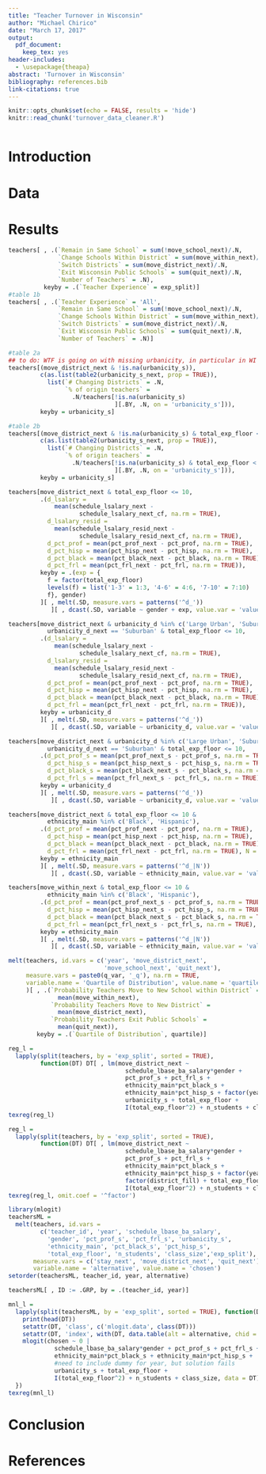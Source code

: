 ```yaml
---
title: "Teacher Turnover in Wisconsin"
author: "Michael Chirico"
date: "March 17, 2017"
output:
  pdf_document:
    keep_tex: yes
header-includes:
  - \usepackage{theapa}
abstract: 'Turnover in Wisconsin'
bibliography: references.bib
link-citations: true
---
```


```r
knitr::opts_chunk$set(echo = FALSE, results = 'hide')
knitr::read_chunk('turnover_data_cleaner.R')
```

```r
```

# Introduction

# Data

# Results

```r
teachers[ , .(`Remain in Same School` = sum(!move_school_next)/.N,
              `Change Schools Within District` = sum(move_within_next)/.N,
              `Switch Districts` = sum(move_district_next)/.N,
              `Exit Wisconsin Public Schools` = sum(quit_next)/.N,
              `Number of Teachers` = .N),
          keyby = .(`Teacher Experience` = exp_split)]
#table 1b
teachers[ , .(`Teacher Experience` = 'All',
              `Remain in Same School` = sum(!move_school_next)/.N,
              `Change Schools Within District` = sum(move_within_next)/.N,
              `Switch Districts` = sum(move_district_next)/.N,
              `Exit Wisconsin Public Schools` = sum(quit_next)/.N,
              `Number of Teachers` = .N)]
```

```r
#table 2a
## to do: WTF is going on with missing urbanicity, in particular in WI
teachers[(move_district_next & !is.na(urbanicity_s)), 
         c(as.list(table2(urbanicity_s_next, prop = TRUE)),
           list(`# Changing Districts` = .N, 
                `% of origin teachers` =
                  .N/teachers[!is.na(urbanicity_s)
                              ][.BY, .N, on = 'urbanicity_s'])),
         keyby = urbanicity_s]

#table 2b
teachers[(move_district_next & !is.na(urbanicity_s) & total_exp_floor < 3), 
         c(as.list(table2(urbanicity_s_next, prop = TRUE)),
           list(`# Changing Districts` = .N, 
                `% of origin teachers` =
                  .N/teachers[!is.na(urbanicity_s) & total_exp_floor < 3
                              ][.BY, .N, on = 'urbanicity_s'])),
         keyby = urbanicity_s]
```

```r
teachers[move_district_next & total_exp_floor <= 10, 
         .(d_lsalary = 
             mean(schedule_lsalary_next - 
                    schedule_lsalary_next_cf, na.rm = TRUE), 
           d_lsalary_resid = 
             mean(schedule_lsalary_resid_next - 
                    schedule_lsalary_resid_next_cf, na.rm = TRUE),
           d_pct_prof = mean(pct_prof_next - pct_prof, na.rm = TRUE),
           d_pct_hisp = mean(pct_hisp_next - pct_hisp, na.rm = TRUE),
           d_pct_black = mean(pct_black_next - pct_black, na.rm = TRUE),
           d_pct_frl = mean(pct_frl_next - pct_frl, na.rm = TRUE)),
         keyby = .(exp = {
           f = factor(total_exp_floor)
           levels(f) = list('1-3' = 1:3, '4-6' = 4:6, '7-10' = 7:10)
           f}, gender)
         ][ , melt(.SD, measure.vars = patterns('^d_'))
            ][ , dcast(.SD, variable ~ gender + exp, value.var = 'value')]
```

```r
teachers[move_district_next & urbanicity_d %in% c('Large Urban', 'Suburban') & 
           urbanicity_d_next == 'Suburban' & total_exp_floor <= 10,
         .(d_lsalary = 
             mean(schedule_lsalary_next - 
                    schedule_lsalary_next_cf, na.rm = TRUE), 
           d_lsalary_resid = 
             mean(schedule_lsalary_resid_next - 
                    schedule_lsalary_resid_next_cf, na.rm = TRUE),
           d_pct_prof = mean(pct_prof_next - pct_prof, na.rm = TRUE),
           d_pct_hisp = mean(pct_hisp_next - pct_hisp, na.rm = TRUE),
           d_pct_black = mean(pct_black_next - pct_black, na.rm = TRUE),
           d_pct_frl = mean(pct_frl_next - pct_frl, na.rm = TRUE)),
         keyby = urbanicity_d
         ][ , melt(.SD, measure.vars = patterns('^d_'))
            ][ , dcast(.SD, variable ~ urbanicity_d, value.var = 'value')]

teachers[move_district_next & urbanicity_d %in% c('Large Urban', 'Suburban') & 
           urbanicity_d_next == 'Suburban' & total_exp_floor <= 10,
         .(d_pct_prof_s = mean(pct_prof_next_s - pct_prof_s, na.rm = TRUE),
           d_pct_hisp_s = mean(pct_hisp_next_s - pct_hisp_s, na.rm = TRUE),
           d_pct_black_s = mean(pct_black_next_s - pct_black_s, na.rm = TRUE),
           d_pct_frl_s = mean(pct_frl_next_s - pct_frl_s, na.rm = TRUE)),
         keyby = urbanicity_d
         ][ , melt(.SD, measure.vars = patterns('^d_'))
            ][ , dcast(.SD, variable ~ urbanicity_d, value.var = 'value')]
```

```r
teachers[move_district_next & total_exp_floor <= 10 & 
           ethnicity_main %in% c('Black', 'Hispanic'),
         .(d_pct_prof = mean(pct_prof_next - pct_prof, na.rm = TRUE),
           d_pct_hisp = mean(pct_hisp_next - pct_hisp, na.rm = TRUE),
           d_pct_black = mean(pct_black_next - pct_black, na.rm = TRUE),
           d_pct_frl = mean(pct_frl_next - pct_frl, na.rm = TRUE), N = .N),
         keyby = ethnicity_main
         ][ , melt(.SD, measure.vars = patterns('^d_|N'))
            ][ , dcast(.SD, variable ~ ethnicity_main, value.var = 'value')]

teachers[move_within_next & total_exp_floor <= 10 &
           ethnicity_main %in% c('Black', 'Hispanic'),
         .(d_pct_prof = mean(pct_prof_next_s - pct_prof_s, na.rm = TRUE),
           d_pct_hisp = mean(pct_hisp_next_s - pct_hisp_s, na.rm = TRUE),
           d_pct_black = mean(pct_black_next_s - pct_black_s, na.rm = TRUE),
           d_pct_frl = mean(pct_frl_next_s - pct_frl_s, na.rm = TRUE), N = .N),
         keyby = ethnicity_main
         ][ , melt(.SD, measure.vars = patterns('^d_|N'))
            ][ , dcast(.SD, variable ~ ethnicity_main, value.var = 'value')]
```

```r
melt(teachers, id.vars = c('year', 'move_district_next', 
                           'move_school_next', 'quit_next'), 
     measure.vars = paste0(q_var, '_q'), na.rm = TRUE,
     variable.name = 'Quartile of Distribution', value.name = 'quartile'
     )[ , .(`Probability Teachers Move to New School within District` = 
              mean(move_within_next),
            `Probability Teachers Move to New District` = 
              mean(move_district_next),
            `Probability Teachers Exit Public Schools` = 
              mean(quit_next)), 
        keyby = .(`Quartile of Distribution`, quartile)]
```

```r
reg_l = 
  lapply(split(teachers, by = 'exp_split', sorted = TRUE),
         function(DT) DT[ , lm(move_district_next ~
                                 schedule_lbase_ba_salary*gender + 
                                 pct_prof_s + pct_frl_s + 
                                 ethnicity_main*pct_black_s + 
                                 ethnicity_main*pct_hisp_s + factor(year) + 
                                 urbanicity_s + total_exp_floor + 
                                 I(total_exp_floor^2) + n_students + class_size)])
texreg(reg_l)
```

```r
reg_l = 
  lapply(split(teachers, by = 'exp_split', sorted = TRUE),
         function(DT) DT[ , lm(move_district_next ~
                                 schedule_lbase_ba_salary*gender + 
                                 pct_prof_s + pct_frl_s + 
                                 ethnicity_main*pct_black_s + 
                                 ethnicity_main*pct_hisp_s + factor(year) + 
                                 factor(district_fill) + total_exp_floor + 
                                 I(total_exp_floor^2) + n_students + class_size)])
texreg(reg_l, omit.coef = '^factor')
```

```r
library(mlogit)
teachersML = 
  melt(teachers, id.vars =
         c('teacher_id', 'year', 'schedule_lbase_ba_salary', 
           'gender', 'pct_prof_s', 'pct_frl_s', 'urbanicity_s',
           'ethnicity_main', 'pct_black_s', 'pct_hisp_s',
           'total_exp_floor', 'n_students', 'class_size','exp_split'), 
       measure.vars = c('stay_next', 'move_district_next', 'quit_next'),
       variable.name = 'alternative', value.name = 'chosen')
setorder(teachersML, teacher_id, year, alternative)

teachersML[ , ID := .GRP, by = .(teacher_id, year)]

mnl_l = 
  lapply(split(teachersML, by = 'exp_split', sorted = TRUE), function(DT) {
    print(head(DT))
    setattr(DT, 'class', c('mlogit.data', class(DT)))
    setattr(DT, 'index', with(DT, data.table(alt = alternative, chid = ID)))
    mlogit(chosen ~ 0 | 
             schedule_lbase_ba_salary*gender + pct_prof_s + pct_frl_s + 
             ethnicity_main*pct_black_s + ethnicity_main*pct_hisp_s + 
             #need to include dummy for year, but solution fails
             urbanicity_s + total_exp_floor + 
             I(total_exp_floor^2) + n_students + class_size, data = DT)
  })
texreg(mnl_l)
```

# Conclusion

# References
